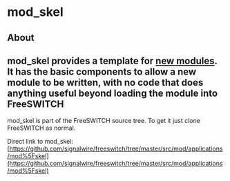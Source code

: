 
# mod_skel 

 

## About

## mod_skel provides a template for [new modules](../Community/Contributing-Code/Creating-New-Modules/index.mdx#about). It has the basic components to allow a new module to be written, with no code that does anything useful beyond loading the module into FreeSWITCH

mod\_skel is part of the FreeSWITCH source tree. To get it just clone FreeSWITCH as normal.  

Direct link to mod\_skel: [https://github.com/signalwire/freeswitch/tree/master/src/mod/applications/mod%5Fskel](https://github.com/signalwire/freeswitch/tree/master/src/mod/applications/mod%5Fskel)



